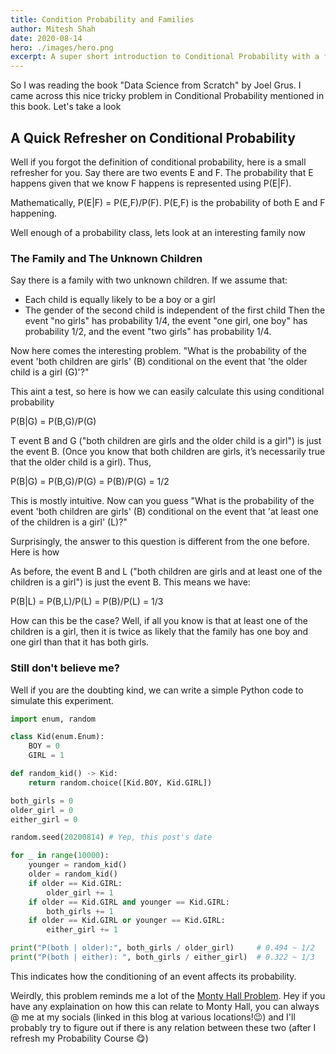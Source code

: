 ---
title: Condition Probability and Families
author: Mitesh Shah
date: 2020-08-14
hero: ./images/hero.png
excerpt: A super short introduction to Conditional Probability with a fun tricky problem involving a family and their unknown children.
---
So I was reading the book "Data Science from Scratch" by Joel Grus. I came across this nice tricky problem in Conditional Probability mentioned in this book. Let's take a look

## A Quick Refresher on Conditional Probability

Well if you forgot the definition of conditional probability, here is a small refresher for you. Say there are two events E and F. The probability that E happens given that we know F happens is represented using P(E|F).

Mathematically, P(E|F) = P(E,F)/P(F). P(E,F) is the probability of both E and F happening.

Well enough of a probability class, lets look at an interesting family now

### The Family and The Unknown Children

Say there is a family with two unknown children. If we assume that:
* Each child is equally likely to be a boy or a girl
* The gender of the second child is independent of the first child
Then the event "no girls" has probability 1/4, the event "one girl, one boy" has probability 1/2, and the event "two girls" has probability 1/4.

Now here comes the interesting problem. "What is the probability of the event 'both children are girls' (B) conditional on the event that 'the older child is a girl (G)'?"

This aint a test, so here is how we can easily calculate this using conditional probability

P(B|G) = P(B,G)/P(G)

T event B and G ("both children are girls and the older child is a girl") is just the event B. (Once you know that both children are girls, it’s necessarily true that the older child is a girl). Thus,

P(B|G) = P(B,G)/P(G) = P(B)/P(G) = 1/2

This is mostly intuitive. Now can you guess "What is the probability of the event 'both children are girls' (B) conditional on the event that 'at least one of the children is a girl' (L)?"

Surprisingly, the answer to this question is different from the one before. Here is how

As before, the event B and L ("both children are girls and at least one of the children is a girl") is just the event B. This means we have:

P(B|L) = P(B,L)/P(L) = P(B)/P(L) = 1/3

How can this be the case? Well, if all you know is that at least one of the children is a girl, then it is twice as likely that the family has one boy and one girl than that it has both girls.

### Still don't believe me?

Well if you are the doubting kind, we can write a simple Python code to simulate this experiment.

```python
import enum, random

class Kid(enum.Enum):
    BOY = 0
    GIRL = 1

def random_kid() -> Kid:
    return random.choice([Kid.BOY, Kid.GIRL])

both_girls = 0
older_girl = 0
either_girl = 0

random.seed(20200814) # Yep, this post's date

for _ in range(10000):
    younger = random_kid()
    older = random_kid()
    if older == Kid.GIRL:
        older_girl += 1
    if older == Kid.GIRL and younger == Kid.GIRL:
        both_girls += 1
    if older == Kid.GIRL or younger == Kid.GIRL:
        either_girl += 1

print("P(both | older):", both_girls / older_girl)     # 0.494 ~ 1/2
print("P(both | either): ", both_girls / either_girl)  # 0.322 ~ 1/3
```

This indicates how the conditioning of an event affects its probability.

Weirdly, this problem reminds me a lot of the [Monty Hall Problem](https://en.wikipedia.org/wiki/Monty_Hall_problem). Hey if you have any explaination on how this can relate to Monty Hall, you can always @ me at my socials (linked in this blog at various locations!😉) and I'll probably try to figure out if there is any relation between these two (after I refresh my Probability Course 😋)
